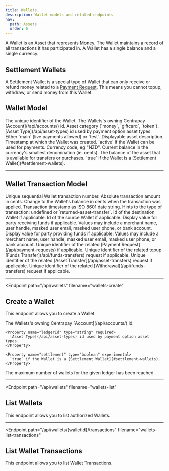 ```yaml
---
title: Wallets
description: Wallet models and related endpoints
nav:
  path: Assets
  order: 6
---
```


A Wallet is an Asset that represents [Money](/api/assets#money-model). The Wallet maintains a record of all transactions it has participated in. A Wallet has a single balance and a single currency.

## Settlement Wallets <Badge type="experimental" />

A Settlement Wallet is a special type of Wallet that can only receive or refund money related to a [Payment Request](/api/payment-requests). This means you cannot topup, withdraw, or send money from this Wallet.

## Wallet Model


<Properties>
  <Property name="id" type="string">
    The unique identifier of the Wallet.
  </Property>

  <Property name="accountId" type="string">
    The Wallets's owning Centrapay [Account](/api/accounts/) id.
  </Property>

  <Property name="category" type="string">
    Asset category (`money`, `giftcard`, `token`).
  </Property>

  <Property name="type" type="string">
    [Asset Type](/api/asset-types) id used by payment option asset types.
  </Property>

  <Property name="liveness" type="string">
    Either `main` (live payments allowed) or `test`.
  </Property>

  <Property name="description" type="string">
    Displayable asset description.
  </Property>

  <Property name="createdAt" type="timestamp">
    Timestamp at which the Wallet was created.
  </Property>

  <Property name="status" type="string">
    `active` if the Wallet can be used for payments.
  </Property>

  <Property name="currency" type="string">
    Currency code, eg "NZD".
  </Property>

  <Property name="balance" type="BigNumber">
    Current balance in the currency's smallest denomination (ie. cents).
  </Property>

  <Property name="availableBalance" type="BigNumber">
    The balance of the asset that is available for transfers or purchases.
  </Property>

  <Property name="settlement" type="boolean" experimental>
    `true` if the Wallet is a [Settlement Wallet](#settlement-wallets).
  </Property>
</Properties>

---

## Wallet Transaction Model


<Properties>
  <Property name="activityNumber" type="BigNumber">
    Unique sequential Wallet transaction number.
  </Property>

  <Property name="amount" type="BigNumber">
    Absolute transaction amount in cents.
  </Property>

  <Property name="value" type="BigNumber">
    Change to the Wallet's balance in cents when the transaction was applied.
  </Property>

  <Property name="createdAt" type="timestamp">
    Transaction timestamp as ISO 8601 date string.
  </Property>

  <Property name="activityType" type="string">
    Hints to the type of transaction: undefined or `returned-asset-transfer`.
  </Property>

  <Property name="destWalletId" type="string">
    Id of the destination Wallet if applicable.
  </Property>

  <Property name="srcWalletId" type="string">
    Id of the source Wallet if applicable.
  </Property>

  <Property name="destParty" type="string">
    Display value for party receiving funds if applicable. Values may include a merchant name, user handle, masked user email, masked user phone, or bank account.
  </Property>

  <Property name="srcParty" type="string">
    Display value for party providing funds if applicable. Values may include a merchant name, user handle, masked user email, masked user phone, or bank account.
  </Property>

  <Property name="paymentRequestId" type="string">
    Unique identifier of the related [Payment Request](/api/payment-requests) if applicable.
  </Property>

  <Property name="topupId" type="string">
    Unique identifier of the related topup [Funds Transfer](/api/funds-transfers) request if applicable.
  </Property>

  <Property name="assetTransferId" type="string">
    Unique identifier of the related [Asset Transfer](/api/asset-transfers) request if applicable.
  </Property>

  <Property name="withdrawalId" type="string">
    Unique identifier of the related [Withdrawal](/api/funds-transfers) request if applicable.
  </Property>
</Properties>

---

<Endpoint
  path="/api/wallets"
  filename="wallets-create"
>
  ## Create a Wallet

  This endpoint allows you to create a Wallet.

  <Properties>
    <Property name="accountId" type="string" required>
      The Wallets's owning Centrapay [Account](/api/accounts/) id.
    </Property>

    <Property name="ledgerId" type="string" required>
      [Asset Type](/api/asset-types) id used by payment option asset types.
    </Property>

    <Property name="settlement" type="boolean" experimental>
      `true` if the Wallet is a [Settlement Wallet](#settlement-wallets).
    </Property>
  </Properties>

  <Properties heading="Errors">
    <Error code="403" message="ACCOUNT_MAX_WALLETS_REACHED">
      The maximum number of wallets for the given ledger has been reached.
    </Error>
  </Properties>

</Endpoint>

---

<Endpoint
  path="/api/wallets"
  filename="wallets-list"
>
  ## List Wallets

  This endpoint allows you to list authorized Wallets.
</Endpoint>

---

<Endpoint
  path="/api/wallets/{walletId}/transactions"
  filename="wallets-list-transactions"
>
  ## List Wallet Transactions

  This endpoint allows you to list Wallet Transactions.
</Endpoint>
